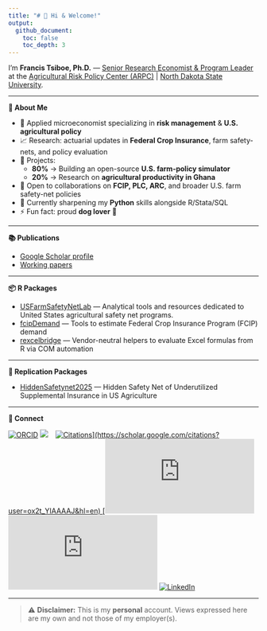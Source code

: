 ```yaml
---
title: "# 👋 Hi & Welcome!"
output:
  github_document:
    toc: false
    toc_depth: 3
---
```


<!-- README.md is generated from README.Rmd. Please edit that file -->

I’m **Francis Tsiboe, Ph.D.** — [Senior Research Economist & Program Leader](https://www.arpc-ndsu.com/team/francis-tsiboe) at the [Agricultural Risk Policy Center (ARPC)](https://www.arpc-ndsu.com/) | [North Dakota State University](https://www.ndsu.edu/).

---

**🔎 About Me**  

- 🏢 Applied microeconomist specializing in **risk management** & **U.S. agricultural policy**  
- 📈 Research: actuarial updates in **Federal Crop Insurance**, farm safety-nets, and policy evaluation  
- 🔭 Projects:
  - **80%** → Building an open-source **U.S. farm-policy simulator**  
  - **20%** → Research on **agricultural productivity in Ghana**  
- 👯 Open to collaborations on **FCIP, PLC, ARC**, and broader U.S. farm safety-net policies  
- 🌱 Currently sharpening my **Python** skills alongside R/Stata/SQL  
- ⚡ Fun fact: proud **dog lover** 🐶  

---

**📚 Publications**  

- [Google Scholar profile](https://scholar.google.com/citations?user=ox2t_YIAAAAJ&hl=en)  
- [Working papers](https://github.com/ftsiboe/ftsiboe/wiki/My-working-papers)  

---

**📦 R Packages**  

- [USFarmSafetyNetLab](https://github.com/ftsiboe/USFarmSafetyNetLab) — Analytical tools and resources dedicated to United States agricultural safety net programs.  
- [fcipDemand](https://github.com/ftsiboe/rfcipDemand) — Tools to estimate Federal Crop Insurance Program (FCIP) demand  
- [rexcelbridge](https://github.com/ftsiboe/rexcelbridge) — Vendor-neutral helpers to evaluate Excel formulas from R via COM automation  

---

**🔁 Replication Packages**  

- [HiddenSafetynet2025](https://github.com/ftsiboe/HiddenSafetynet2025) — Hidden Safety Net of Underutilized Supplemental Insurance in US Agriculture  

---

**🔗 Connect**  

[![ORCID](https://img.shields.io/badge/ORCID-0000_0001_5984_1072-green)](https://orcid.org/0000-0001-5984-1072) [![](https://img.shields.io/badge/GoogleScholar-Francis_Tsiboe-grey?style=flat-square&labelColor=4285F4&logo=googlescholar&logoColor=white)](https://scholar.google.com/citations?user=ox2t_YIAAAAJ&hl=en) &ensp; [![Citations](https://img.shields.io/badge/dynamic/json?label=Citations&query=$.citations&url=https://raw.githubusercontent.com/ftsiboe/ftsiboe/main/scholar-metrics.json)](https://scholar.google.com/citations?user=ox2t_YIAAAAJ&hl=en) [![h‑index](https://img.shields.io/badge/dynamic/json?label=h‑index&query=$.h_index&url=https://raw.githubusercontent.com/ftsiboe/ftsiboe/main/scholar-metrics.json)](https://scholar.google.com/citations?user=ox2t_YIAAAAJ&hl=en) [![i10‑index](https://img.shields.io/badge/dynamic/json?label=i10‑index&query=$.i10_index&url=https://raw.githubusercontent.com/ftsiboe/ftsiboe/main/scholar-metrics.json)](https://scholar.google.com/citations?user=ox2t_YIAAAAJ&hl=en) [![LinkedIn](https://img.shields.io/badge/LinkedIn-Francis_Tsiboe-0A66C2?logo=linkedin)](https://www.linkedin.com/in/francis-tsiboe-02b97248/) 

---

> ⚠️ **Disclaimer:** This is my **personal** account. Views expressed here are my own and not those of my employer(s).  

<!--
**ftsiboe/ftsiboe** is a ✨ _special_ ✨ repository because its `README.md` (this file) appears on your GitHub profile.

Here are some ideas to get you started:

![GitHub stats](https://github-readme-stats.vercel.app/api?username=ftsiboe&show_icons=true)
# Francis Tsiboe

**Senior Research Economist @ ARPC, NDSU**

- 🌱 Developing an open‑source U.S. farm policy simulator  
- 📈 Modeling actuarial updates in Federal Crop Insurance  
- 🛠️ Tech: R · Python · Stata · SQL  
- 📂 Key repos: [GH‑Agric‑Productivity‑Lab](https://github.com/ftsiboe/GH-Agric-Productivity-Lab), [FCIP‑Actuarial‑Updates](https://github.com/ftsiboe/FCIP-Actuarial-Updates)  
- 📫 francis.tsiboe@ndsu.edu · [LinkedIn](https://linkedin.com/in/francis-tsiboe) · [Twitter](https://twitter.com/ftsiboe)


- 🔭 I’m currently working on ...
- 🌱 I’m currently learning ...
- 👯 I’m looking to collaborate on ...
- 🤔 I’m looking for help with ...
- 💬 Ask me about ...
- 📫 How to reach me: ...
- 😄 Pronouns: ...
- ⚡ Fun fact: ...
-->
